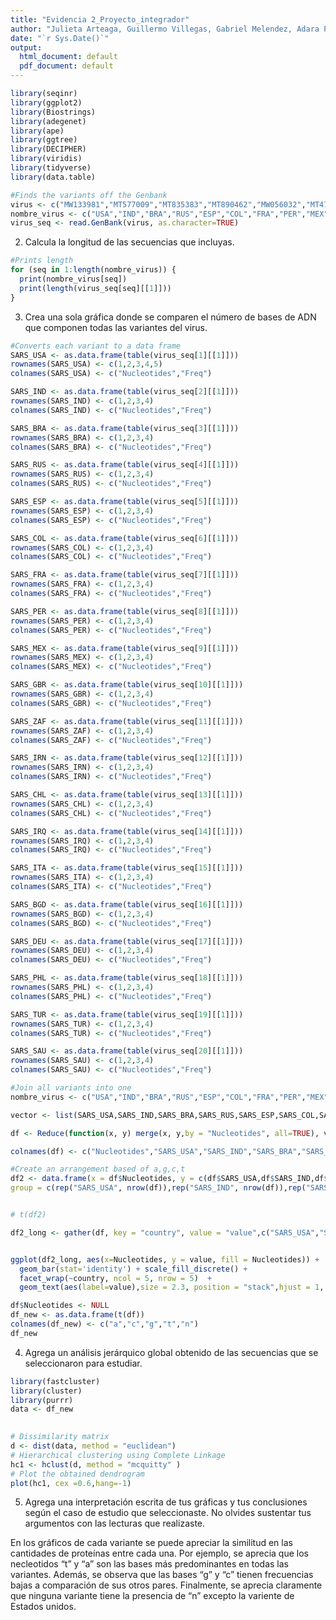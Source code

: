 ---
title: "Evidencia 2_Proyecto_integrador"
author: "Julieta Arteaga, Guillermo Villegas, Gabriel Melendez, Adara Pulido,"
date: "`r Sys.Date()`"
output:
  html_document: default
  pdf_document: default
---

```{r}
library(seqinr)
library(ggplot2)
library(Biostrings)
library(adegenet)
library(ape)
library(ggtree)
library(DECIPHER)
library(viridis)
library(tidyverse)
library(data.table)

```

```{r}
#Finds the variants off the Genbank
virus <- c("MW133981","MT577009","MT835383","MT890462","MW056032","MT470219","MT594401","MW030193","MT810758","MW041156","MT324062","MT994849","MT670013","MT940481","MW134558","MT876433","MT845878","MT919790","MT955161","MT820489")
nombre_virus <- c("USA","IND","BRA","RUS","ESP","COL","FRA","PER","MEX","GBR","ZAF","IRN","CHL","IRQ","ITA","BGD","DEU","PHL","TUR","SAU")
virus_seq <- read.GenBank(virus, as.character=TRUE)
```
2. Calcula la longitud de las secuencias que incluyas.
```{r}
#Prints length
for (seq in 1:length(nombre_virus)) {
  print(nombre_virus[seq])
  print(length(virus_seq[seq][[1]]))
}

```

3. Crea una sola gráfica donde se comparen el número de bases de ADN que componen todas las variantes del virus. 
```{r}
#Converts each variant to a data frame
SARS_USA <- as.data.frame(table(virus_seq[1][[1]]))
rownames(SARS_USA) <- c(1,2,3,4,5)
colnames(SARS_USA) <- c("Nucleotides","Freq")

SARS_IND <- as.data.frame(table(virus_seq[2][[1]]))
rownames(SARS_IND) <- c(1,2,3,4)
colnames(SARS_IND) <- c("Nucleotides","Freq")

SARS_BRA <- as.data.frame(table(virus_seq[3][[1]]))
rownames(SARS_BRA) <- c(1,2,3,4)
colnames(SARS_BRA) <- c("Nucleotides","Freq")

SARS_RUS <- as.data.frame(table(virus_seq[4][[1]]))
rownames(SARS_RUS) <- c(1,2,3,4)
colnames(SARS_RUS) <- c("Nucleotides","Freq")

SARS_ESP <- as.data.frame(table(virus_seq[5][[1]]))
rownames(SARS_ESP) <- c(1,2,3,4)
colnames(SARS_ESP) <- c("Nucleotides","Freq")

SARS_COL <- as.data.frame(table(virus_seq[6][[1]]))
rownames(SARS_COL) <- c(1,2,3,4)
colnames(SARS_COL) <- c("Nucleotides","Freq")

SARS_FRA <- as.data.frame(table(virus_seq[7][[1]]))
rownames(SARS_FRA) <- c(1,2,3,4)
colnames(SARS_FRA) <- c("Nucleotides","Freq")

SARS_PER <- as.data.frame(table(virus_seq[8][[1]]))
rownames(SARS_PER) <- c(1,2,3,4)
colnames(SARS_PER) <- c("Nucleotides","Freq")

SARS_MEX <- as.data.frame(table(virus_seq[9][[1]]))
rownames(SARS_MEX) <- c(1,2,3,4)
colnames(SARS_MEX) <- c("Nucleotides","Freq")

SARS_GBR <- as.data.frame(table(virus_seq[10][[1]]))
rownames(SARS_GBR) <- c(1,2,3,4)
colnames(SARS_GBR) <- c("Nucleotides","Freq")

SARS_ZAF <- as.data.frame(table(virus_seq[11][[1]]))
rownames(SARS_ZAF) <- c(1,2,3,4)
colnames(SARS_ZAF) <- c("Nucleotides","Freq")

SARS_IRN <- as.data.frame(table(virus_seq[12][[1]]))
rownames(SARS_IRN) <- c(1,2,3,4)
colnames(SARS_IRN) <- c("Nucleotides","Freq")

SARS_CHL <- as.data.frame(table(virus_seq[13][[1]]))
rownames(SARS_CHL) <- c(1,2,3,4)
colnames(SARS_CHL) <- c("Nucleotides","Freq")

SARS_IRQ <- as.data.frame(table(virus_seq[14][[1]]))
rownames(SARS_IRQ) <- c(1,2,3,4)
colnames(SARS_IRQ) <- c("Nucleotides","Freq")

SARS_ITA <- as.data.frame(table(virus_seq[15][[1]]))
rownames(SARS_ITA) <- c(1,2,3,4)
colnames(SARS_ITA) <- c("Nucleotides","Freq")

SARS_BGD <- as.data.frame(table(virus_seq[16][[1]]))
rownames(SARS_BGD) <- c(1,2,3,4)
colnames(SARS_BGD) <- c("Nucleotides","Freq")

SARS_DEU <- as.data.frame(table(virus_seq[17][[1]]))
rownames(SARS_DEU) <- c(1,2,3,4)
colnames(SARS_DEU) <- c("Nucleotides","Freq")

SARS_PHL <- as.data.frame(table(virus_seq[18][[1]]))
rownames(SARS_PHL) <- c(1,2,3,4)
colnames(SARS_PHL) <- c("Nucleotides","Freq")

SARS_TUR <- as.data.frame(table(virus_seq[19][[1]]))
rownames(SARS_TUR) <- c(1,2,3,4)
colnames(SARS_TUR) <- c("Nucleotides","Freq")

SARS_SAU <- as.data.frame(table(virus_seq[20][[1]]))
rownames(SARS_SAU) <- c(1,2,3,4)
colnames(SARS_SAU) <- c("Nucleotides","Freq")

#Join all variants into one
nombre_virus <- c("USA","IND","BRA","RUS","ESP","COL","FRA","PER","MEX","GBR","ZAF","IRN","CHL","IRQ","ITA","BGD","DEU","PHL","TUR","SAU")

vector <- list(SARS_USA,SARS_IND,SARS_BRA,SARS_RUS,SARS_ESP,SARS_COL,SARS_FRA,SARS_PER,SARS_MEX,SARS_GBR,SARS_ZAF,SARS_IRN,SARS_CHL,SARS_IRQ,SARS_ITA,SARS_BGD,SARS_DEU,SARS_PHL,SARS_TUR,SARS_SAU)

df <- Reduce(function(x, y) merge(x, y,by = "Nucleotides", all=TRUE), vector)

colnames(df) <- c("Nucleotides","SARS_USA","SARS_IND","SARS_BRA","SARS_RUS","SARS_ESP","SARS_COL","SARS_FRA","SARS_PER","SARS_MEX","SARS_GBR","SARS_ZAF","SARS_IRN","SARS_CHL","SARS_IRQ","SARS_ITA","SARS_BGD","SARS_DEU","SARS_PHL","SARS_TUR","SARS_SAU")

#Create an arrangement based of a,g,c,t
df2 <- data.frame(x = df$Nucleotides, y = c(df$SARS_USA,df$SARS_IND,df$SARS_BRA,df$SARS_RUS,df$SARS_ESP,df$SARS_COL,df$SARS_FRA,df$SARS_PER,df$SARS_MEX,df$SARS_GBR,df$SARS_ZAF,df$SARS_IRN,df$SARS_CHL,df$SARS_IRQ,df$SARS_ITA,df$SARS_BGD,df$SARS_DEU,df$SARS_PHL,df$SARS_TUR,df$SARS_SAU),
group = c(rep("SARS_USA", nrow(df)),rep("SARS_IND", nrow(df)),rep("SARS_BRA", nrow(df)),rep("SARS_RUS", nrow(df)),rep("SARS_ESP", nrow(df)),rep("SARS_COL", nrow(df)),rep("SARS_FRA", nrow(df)),rep("SARS_PER", nrow(df)),rep("SARS_MEX", nrow(df)),rep("SARS_GBR", nrow(df)),rep("SARS_ZAF", nrow(df)),rep("SARS_IRN", nrow(df)),rep("SARS_CHL", nrow(df)),rep("SARS_IRQ", nrow(df)),rep("SARS_ITA", nrow(df)),rep("SARS_BGD", nrow(df)),rep("SARS_DEU", nrow(df)),rep("SARS_PHL", nrow(df)),rep("SARS_TUR", nrow(df)),rep("SARS_SAU", nrow(df))))


# t(df2)

df2_long <- gather(df, key = "country", value = "value",c("SARS_USA","SARS_IND","SARS_BRA","SARS_RUS","SARS_ESP","SARS_COL","SARS_FRA","SARS_PER","SARS_MEX","SARS_GBR","SARS_ZAF","SARS_IRN","SARS_CHL","SARS_IRQ","SARS_ITA","SARS_BGD","SARS_DEU","SARS_PHL","SARS_TUR","SARS_SAU"))


ggplot(df2_long, aes(x=Nucleotides, y = value, fill = Nucleotides)) +
  geom_bar(stat='identity') + scale_fill_discrete() +
  facet_wrap(~country, ncol = 5, nrow = 5)  +
  geom_text(aes(label=value),size = 2.3, position = "stack",hjust = 1, angle = 90)

df$Nucleotides <- NULL
df_new <- as.data.frame(t(df))
colnames(df_new) <- c("a","c","g","t","n")
df_new

```
4. Agrega un análisis jerárquico global obtenido de las secuencias que se seleccionaron para estudiar.
```{r}
library(fastcluster)
library(cluster)
library(purrr)
data <- df_new

 
# Dissimilarity matrix
d <- dist(data, method = "euclidean")
# Hierarchical clustering using Complete Linkage
hc1 <- hclust(d, method = "mcquitty" )
# Plot the obtained dendrogram
plot(hc1, cex =0.6,hang=-1)
```
5. Agrega una interpretación escrita de tus gráficas y tus conclusiones según el caso de estudio que
seleccionaste. No olvides sustentar tus argumentos con las lecturas que realizaste.

En los gráficos de cada variante se puede apreciar la similitud en las cantidades de proteínas entre cada una. Por ejemplo, se aprecia que los necleotidos “t” y “a” son las bases más predominantes en todas las variantes. Además, se observa que las bases “g” y “c” tienen frecuencias bajas a comparación de sus otros pares. Finalmente, se aprecia claramente que ninguna variante tiene la presencia de “n” excepto la variente de Estados unidos.
